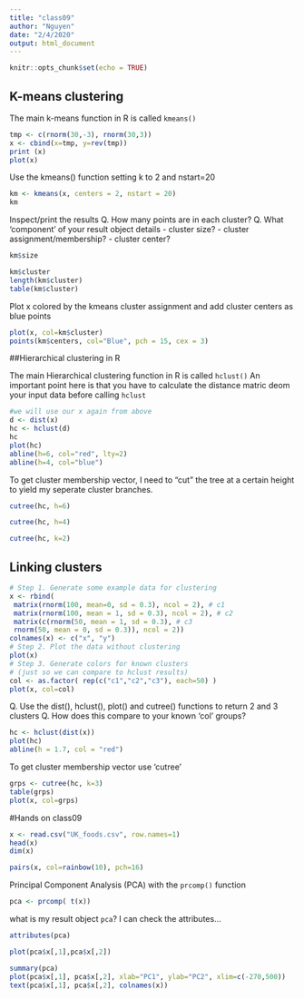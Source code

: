 ```yaml
---
title: "class09"
author: "Nguyen"
date: "2/4/2020"
output: html_document
---
```


```r
knitr::opts_chunk$set(echo = TRUE)
```

## K-means clustering

The main k-means function in R is called `kmeans()`

```r
tmp <- c(rnorm(30,-3), rnorm(30,3))
x <- cbind(x=tmp, y=rev(tmp))
print (x)
plot(x)
```
Use the kmeans() function setting k to 2 and nstart=20
 
```r
km <- kmeans(x, centers = 2, nstart = 20)
km
```
 
Inspect/print the results
Q. How many points are in each cluster?
Q. What ‘component’ of your result object details
 - cluster size?
 - cluster assignment/membership?
 - cluster center?

```r
km$size

km$cluster
length(km$cluster)
table(km$cluster)
```
 
 Plot x colored by the kmeans cluster assignment and
 add cluster centers as blue points
 
```r
plot(x, col=km$cluster)
points(km$centers, col="Blue", pch = 15, cex = 3)
```
 
 
 
##Hierarchical clustering in R

The main Hierarchical clustering function in R is called `hclust()`
An important point here is that you have to calculate the distance matric deom your input data before calling `hclust`
 
```r
#we will use our x again from above
d <- dist(x)
hc <- hclust(d)
hc
plot(hc)
abline(h=6, col="red", lty=2)
abline(h=4, col="blue")

```
 
 To get cluster membership vector, I need to "cut" the tree at a certain height to yield my seperate cluster branches.
 
```r
cutree(hc, h=6)
```
 
```r
cutree(hc, h=4)
```
 
```r
cutree(hc, k=2)
```
 
 
 
 
## Linking clusters

```r
# Step 1. Generate some example data for clustering
x <- rbind(
 matrix(rnorm(100, mean=0, sd = 0.3), ncol = 2), # c1
 matrix(rnorm(100, mean = 1, sd = 0.3), ncol = 2), # c2
 matrix(c(rnorm(50, mean = 1, sd = 0.3), # c3
 rnorm(50, mean = 0, sd = 0.3)), ncol = 2))
colnames(x) <- c("x", "y")
# Step 2. Plot the data without clustering
plot(x)
# Step 3. Generate colors for known clusters
# (just so we can compare to hclust results)
col <- as.factor( rep(c("c1","c2","c3"), each=50) )
plot(x, col=col)
```

Q. Use the dist(), hclust(), plot() and cutree()
 functions to return 2 and 3 clusters
Q. How does this compare to your known 'col' groups?
```r
hc <- hclust(dist(x))
plot(hc)
abline(h = 1.7, col = "red")
```

To get cluster membership vector use 'cutree'

```r
grps <- cutree(hc, k=3)
table(grps)
plot(x, col=grps)
```




#Hands on class09
```r
x <- read.csv("UK_foods.csv", row.names=1)
head(x)
dim(x)
```

```r
pairs(x, col=rainbow(10), pch=16)
```

Principal Component Analysis (PCA) with the `prcomp()` function

```r
pca <- prcomp( t(x))
```



what is my result object `pca`? I can check the attributes...

```r
attributes(pca)
```

```r
plot(pca$x[,1],pca$x[,2])
```

```r
summary(pca)
plot(pca$x[,1], pca$x[,2], xlab="PC1", ylab="PC2", xlim=c(-270,500))
text(pca$x[,1], pca$x[,2], colnames(x))
```


